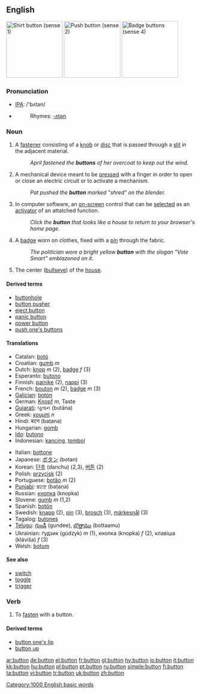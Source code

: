 {{wikipedia}}
==English==
[[Image:Shirt_button.jpg|thumb|right|150px|Shirt button (sense 1)]]
[[Image:Enter_button.jpg|thumb|right|150px|Push button (sense 2)]]
[[Image:Buttons_5a.jpg|thumb|right|150px|Badge buttons (sense 4)]]
===Pronunciation===
*[[IPA]]: /'bʌtən/
*{{audio|en-us-button.ogg|Audio (US)}}
*:Rhymes: [[Rhymes:English:-ʌtən|-ʌtən]]

===Noun===
{{en-noun}}

# A [[fastener]] consisting of a [[knob]] or [[disc]] that is passed through a [[slit]] in the adjacent material.
#:''April fastened the '''buttons''' of her overcoat to keep out the wind.''
# A mechanical device meant to be [[press]]ed with a finger in order to open or close an electric circuit or to activate a mechanism.
#:''Pat pushed the '''button''' marked "shred" on the blender.''
# {{computing}} In computer software, an [[on-screen]] control that can be [[select]]ed as an [[activator]] of an attatched function.
#:''Click the '''button''' that looks like a house to return to your browser's home page.''
# A [[badge]] worn on clothes, fixed with a [[pin]] through the fabric.
#:''The politician wore a bright yellow '''button''' with the slogan "Vote Smart" emblazoned on it.''
# {{curling}} The center ([[bullseye]]) of the [[house]]. 

====Derived terms====
*[[buttonhole]]
*[[button pusher]]
*[[eject button]]
*[[panic button]]
*[[power button]]
*[[push one's buttons]]

====Translations====
{{top}}
*Catalan: [[botó]]
*Croatian: [[gumb]] ''m''
*Dutch: [[knop]] ''m'' (2), [[badge]] ''f'' (3)
*Esperanto: [[butono]]
*Finnish: [[painike]] (2), [[nappi]] (3)
*French: [[bouton]] ''m'' (2), [[badge]] ''m'' (3)
*[[Galician]]: [[botón]]
*German: [[Knopf]] ''m'', Taste
*[[Gujarati]]: બુતાન (butāna)
*Greek: [[κουμπί]] ''n''
*Hindi: बटन (baṭana)
*Hungarian: [[gomb]]
*[[Ido]]: [[butono]]
*Indonesian: [[kancing]], [[tombol]]
{{mid}}
*Italian: [[bottone]]
*Japanese: [[ボタン]] (botan)
*Korean: [[단추]] (danchu) (2,3), [[버튼]] (2)
*Polish: [[przycisk]] {{m}} (2)
*Portuguese: [[botão]] ''m'' (2)
*[[Punjabi]]: ਬਟਣ (baṭaṇa)
*Russian: [[кнопка]] (knopka)
*Slovene: [[gumb]] ''m'' (1,2)
*Spanish: [[botón]]
*Swedish: [[knapp]] (2), [[pin]] (3), [[brosch]] (3), [[märkesnål]] (3)
*Tagalog: [[butones]]
*[[Telugu]]: [[గుండీ]] (gundee), [[బొత్తాము]] (bottaamu)
*Ukrainian: ґудзик (gúdzyk) ''m'' (1), кнопка (knopka) ''f'' (2), клавіша (kláviša) ''f'' (3)
*Welsh: [[botum]]
{{bottom}}

====See also====
*[[switch]]
*[[toggle]]
*[[trigger]]

===Verb===
{{en-verb}}

# {{transitive}} To [[fasten]] with a button.

====Derived terms====
*[[button one's lip]]
*[[button up]]

[[Category:1000 English basic words]]

[[ar:button]]
[[de:button]]
[[el:button]]
[[fr:button]]
[[gl:button]]
[[hy:button]]
[[io:button]]
[[it:button]]
[[kk:button]]
[[hu:button]]
[[pl:button]]
[[pt:button]]
[[ru:button]]
[[simple:button]]
[[fi:button]]
[[ta:button]]
[[vi:button]]
[[tr:button]]
[[uk:button]]
[[zh:button]]